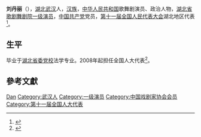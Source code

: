 '''刘丹丽'''（{{bd|1963年||}}），[[湖北|湖北]][[武汉|武汉]]人，[[汉族|汉族]]，[[中华人民共和国|中华人民共和国]]歌舞剧演员、政治人物，[[湖北省歌剧舞剧院|湖北省歌剧舞剧院]][[一级演员|一级演员]]，[[中国共产党|中国共产党]]党员，[[第十一届全国人民代表大会|第十一届全国人民代表大会]]湖北地区代表<ref>{{cite web|author=新华网|title=第十一届全国人大代表|url=http://news.xinhuanet.com/ziliao/2008-03/03/content_7708230.htm?node=36628|publisher=新华网|accessdate=2014-01-07|archive-date=2014-01-10|archive-url=https://web.archive.org/web/20140110211415/http://news.xinhuanet.com/ziliao/2008-03/03/content_7708230.htm?node=36628|dead-url=no}}</ref>。

== 生平 ==
毕业于[[湖北省委党校|湖北省委党校]]法学专业。2008年起担任全国人大代表<ref>{{cite news|title=全国人大代表信息-刘丹丽|url=http://210.82.31.1:8084/delegate/viewDelegate.action?dbid=111573|accessdate=2013-04-05|newspaper=全国人大网|archive-url=https://web.archive.org/web/20140505055312/http://www.npc.gov.cn/delegate/viewDelegate.action?dbid=111573|archive-date=2014-05-05|dead-url=yes}}</ref>。

== 參考文獻 ==
{{reflist}}

{{中国戏剧梅花奖}}
{{中国戏剧家协会第五届理事会}}
{{中国戏剧家协会第八届理事会}}

{{Authority control}}
{{DEFAULTSORT:Liu刘}}
[[Category:刘姓|Dan]]
[[Category:武汉人|Category:武汉人]]
[[Category:一级演员|Category:一级演员]]
[[Category:中国戏剧家协会会员|Category:中国戏剧家协会会员]]
[[Category:第十一届全国人大代表|Category:第十一届全国人大代表]]